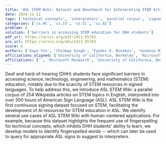 ```yaml
---
title: 'ASL STEM Wiki: Dataset and Benchmark for Interpreting STEM Articles'
date: 2024-11-11
tags: ['technical concepts', 'interpreters', 'parallel corpus', 'signed languages', 'fingerspelling', 'ASL STEM Wiki', 'Deaf and hard-of-hearing students', 'AI resources', 'STEM education']
categories: ['cs.HC', 'cs.CV', 'cs.CL', 'cs.AI']
problem: A
solution: ['barriers in accessing STEM education for DHH students']
pdf_url: https://arxiv.org/pdf/2411.05783
arx_url: https://arxiv.org/abs/2411.05783
score: 6
authors: ['Kayo Yin', 'Chinmay Singh', 'Fyodor O. Minakov', 'Vanessa Milan', "Hal Daum\\'e III", 'Cyril Zhang', 'Alex X. Lu', 'Danielle Bragg', 'Hal Daumé III']
affiliations_aligned: ['University of California, Berkeley', 'Microsoft Research', 'Microsoft Research', 'Microsoft Research', '', 'Microsoft Research', 'Microsoft Research', 'Microsoft Research', 'University of Maryland']
affiliations: ['', 'Microsoft Research', 'University of California, Berkeley', 'University of Maryland']
---
```



Deaf and hard-of-hearing (DHH) students face significant barriers in accessing science, technology, engineering, and mathematics (STEM) education, notably due to the scarcity of STEM resources in signed languages. To help address this, we introduce ASL STEM Wiki: a parallel corpus of 254 Wikipedia articles on STEM topics in English, interpreted into over 300 hours of American Sign Language (ASL). ASL STEM Wiki is the first continuous signing dataset focused on STEM, facilitating the development of AI resources for STEM education in ASL. We identify several use cases of ASL STEM Wiki with human-centered applications. For example, because this dataset highlights the frequent use of fingerspelling for technical concepts, which inhibits DHH students' ability to learn, we develop models to identify fingerspelled words -- which can later be used to query for appropriate ASL signs to suggest to interpreters.